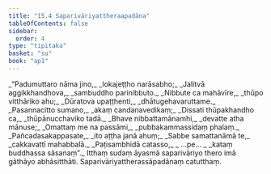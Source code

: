```yaml
---
title: "15.4 Saparivāriyattheraapadāna"
tableOfContents: false
sidebar:
  order: 4
type: "tipitaka"
basket: "su"
book: "ap1"
---
```



<DynamicBreadcrumb />

<Division number="15" book="ap1" bookNo="20" page="189">

<Paragraph number="2298" type="verses" book="ap1">
_“Padumuttaro nāma jino,_  
_lokajeṭṭho narāsabho;_  
_Jalitvā aggikkhandhova,_  
_sambuddho parinibbuto._  

</Paragraph>

</Division>
<Division number="16" book="ap1" bookNo="20" page="189">

<Paragraph number="2299" type="verses" book="ap1">
_Nibbute ca mahāvīre,_  
_thūpo vitthāriko ahu;_  
_Dūratova upaṭṭhenti,_  
_dhātugehavaruttame._  

</Paragraph>

</Division>
<Division number="17" book="ap1" bookNo="20" page="189">

<Paragraph number="2300" type="verses" book="ap1">
_Pasannacitto sumano,_  
_akaṃ candanavedikaṃ;_  
_Dissati thūpakhandho ca,_  
_thūpānucchaviko tadā._  

</Paragraph>

</Division>
<Division number="18" book="ap1" bookNo="20" page="190">

<Paragraph number="2301" type="verses" book="ap1">
_Bhave nibbattamānamhi,_  
_devatte atha mānuse;_  
_Omattaṃ me na passāmi,_  
_pubbakammassidaṃ phalaṃ._  

</Paragraph>

</Division>
<Division number="19" book="ap1" bookNo="20" page="190">

<Paragraph number="2302" type="verses" book="ap1">
_Pañcadasakappasate,_  
_ito aṭṭha janā ahuṃ;_  
_Sabbe samattanāmā te,_  
_cakkavattī mahabbalā._  

</Paragraph>

</Division>
<Division number="20" book="ap1" bookNo="20" page="190">

<Paragraph number="2303" type="verses" book="ap1">
_Paṭisambhidā catasso,_  
_ …pe… _  
_kataṃ buddhassa sāsanaṃ”._  

</Paragraph>

<Paragraph number="2304" book="ap1">
Itthaṃ sudaṃ āyasmā saparivāriyo thero imā gāthāyo abhāsitthāti.

</Paragraph>
</Division>

<Paragraph number="2305" type="center" book="ap1">
Saparivāriyattherassāpadānaṃ catutthaṃ.
</Paragraph>